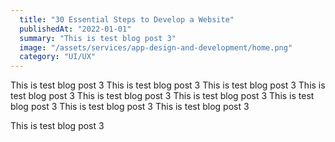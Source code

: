 ```yaml
---
  title: "30 Essential Steps to Develop a Website"
  publishedAt: "2022-01-01"
  summary: "This is test blog post 3"
  image: "/assets/services/app-design-and-development/home.png"
  category: "UI/UX"
---
```


This is test blog post 3 This is test blog post 3 This is test blog post 3 This is test blog post 3 This is test blog post 3 This is test blog post 3 This is test blog post 3 This is test blog post 3 This is test blog post 3

This is test blog post 3
